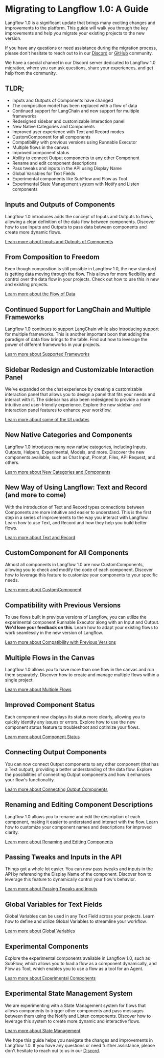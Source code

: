 # Migrating to Langflow 1.0: A Guide

Langflow 1.0 is a significant update that brings many exciting changes and improvements to the platform.
This guide will walk you through the key improvements and help you migrate your existing projects to the new version.

If you have any questions or need assistance during the migration process, please don't hesitate to reach out to in our [Discord](https://discord.gg/wZSWQaukgJ) or [GitHub](https://github.com/logspace-ai/langflow/issues) community.

We have a special channel in our Discord server dedicated to Langflow 1.0 migration, where you can ask questions, share your experiences, and get help from the community.

## TLDR;

- Inputs and Outputs of Components have changed
- The composition model has been replaced with a flow of data
- Continued support for LangChain and new support for multiple frameworks
- Redesigned sidebar and customizable interaction panel
- New Native Categories and Components
- Improved user experience with Text and Record modes
- CustomComponent for all components
- Compatibility with previous versions using Runnable Executor
- Multiple flows in the canvas
- Improved component status
- Ability to connect Output components to any other Component
- Rename and edit component descriptions
- Pass tweaks and inputs in the API using Display Name
- Global Variables for Text Fields
- Experimental components like SubFlow and Flow as Tool
- Experimental State Management system with Notify and Listen components

## Inputs and Outputs of Components

Langflow 1.0 introduces adds the concept of Inputs and Outputs to flows, allowing a clear definition of the data flow between components. Discover how to use Inputs and Outputs to pass data between components and create more dynamic flows.

[Learn more about Inputs and Outputs of Components](../migration/inputs-and-outputs)

## From Composition to Freedom

Even though composition is still possible in Langflow 1.0, the new standard is getting data moving through the flow. This allows for more flexibility and control over the data flow in your projects. Check out how to use this in new and existing projects.

[Learn more about the Flow of Data](../migration/flow-of-data)

## Continued Support for LangChain and Multiple Frameworks

Langflow 1.0 continues to support LangChain while also introducing support for multiple frameworks. This is another important boon that adding the paradigm of data flow brings to the table. Find out how to leverage the power of different frameworks in your projects.

[Learn more about Supported Frameworks](../migration/supported-frameworks)

## Sidebar Redesign and Customizable Interaction Panel

We've expanded on the chat experience by creating a customizable interaction panel that allows you to design a panel that fits your needs and interact with it. The sidebar has also been redesigned to provide a more intuitive and user-friendly experience. Explore the new sidebar and interaction panel features to enhance your workflow.

[Learn more about some of the UI updates](../migration/sidebar-and-interaction-panel)

## New Native Categories and Components

Langflow 1.0 introduces many new native categories, including Inputs, Outputs, Helpers, Experimental, Models, and more. Discover the new components available, such as Chat Input, Prompt, Files, API Request, and others.

[Learn more about New Categories and Components](../migration/new-categories-and-components)

## New Way of Using Langflow: Text and Record (and more to come)

With the introduction of Text and Record types connections between Components are more intuitive and easier to understand. This is the first step in a series of improvements to the way you interact with Langflow. Learn how to use Text, and Record and how they help you build better flows.

[Learn more about Text and Record](../migration/text-and-record)

## CustomComponent for All Components

Almost all components in Langflow 1.0 are now CustomComponents, allowing you to check and modify the code of each component. Discover how to leverage this feature to customize your components to your specific needs.

[Learn more about CustomComponent](../migration/custom-component)

## Compatibility with Previous Versions

To use flows built in previous versions of Langflow, you can utilize the experimental component Runnable Executor along with an Input and Output. **We'd love your feedback on this**. Learn how to adapt your existing flows to work seamlessly in the new version of Langflow.

[Learn more about Compatibility with Previous Versions](../migration/compatibility)

## Multiple Flows in the Canvas

Langflow 1.0 allows you to have more than one flow in the canvas and run them separately. Discover how to create and manage multiple flows within a single project.

[Learn more about Multiple Flows](../migration/multiple-flows)

## Improved Component Status

Each component now displays its status more clearly, allowing you to quickly identify any issues or errors. Explore how to use the new component status feature to troubleshoot and optimize your flows.

[Learn more about Component Status](../migration/component-status-and-data-passing)

## Connecting Output Components

You can now connect Output components to any other component (that has a Text output), providing a better understanding of the data flow. Explore the possibilities of connecting Output components and how it enhances your flow's functionality.

[Learn more about Connecting Output Components](../migration/connecting-output-components)

## Renaming and Editing Component Descriptions

Langflow 1.0 allows you to rename and edit the description of each component, making it easier to understand and interact with the flow. Learn how to customize your component names and descriptions for improved clarity.

[Learn more about Renaming and Editing Components](../migration/renaming-and-editing-components)

## Passing Tweaks and Inputs in the API

Things got a whole lot easier. You can now pass tweaks and inputs in the API by referencing the Display Name of the component. Discover how to leverage this feature to dynamically control your flow's behavior.

[Learn more about Passing Tweaks and Inputs](../migration/passing-tweaks-and-inputs)

## Global Variables for Text Fields

Global Variables can be used in any Text Field across your projects. Learn how to define and utilize Global Variables to streamline your workflow.

[Learn more about Global Variables](../migration/global-variables)

## Experimental Components

Explore the experimental components available in Langflow 1.0, such as SubFlow, which allows you to load a flow as a component dynamically, and Flow as Tool, which enables you to use a flow as a tool for an Agent.

[Learn more about Experimental Components](../migration/experimental-components)

## Experimental State Management System

We are experimenting with a State Management system for flows that allows components to trigger other components and pass messages between them using the Notify and Listen components. Discover how to leverage this system to create more dynamic and interactive flows.

[Learn more about State Management](../migration/state-management)

We hope this guide helps you navigate the changes and improvements in Langflow 1.0. If you have any questions or need further assistance, please don't hesitate to reach out to us in our [Discord](https://discord.gg/wZSWQaukgJ).
